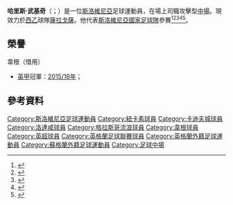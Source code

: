 {{noteTA
|G1=Football
|G2=uefa
}}
{{Infobox football biography
| name           = Haris Vučkić
| image          = Haris Vučkić.jpg
| image_size     =
| caption        = Vučkić playing for [[Cardiff_City_F.C.|Cardiff City]] in 2012
| fullname       =
| birth_date     = {{birth date and age|1992|8|21|df=yes}}<ref name="soccerbase">{{Soccerbase|52135|Haris Vuckic}}</ref><ref>{{Cite web|last=UEFA.com|title=Haris Vučkič - Slovenia - UEFA Nations League|url=https://www.uefa.com/uefanationsleague/teams/players/1905901--haris-vuckic/|access-date=2020-11-08|website=UEFA.com|language=en|archive-date=2021-01-16|archive-url=https://web.archive.org/web/20210116140153/https://www.uefa.com/uefanationsleague/teams/players/1905901--haris-vuckic/|dead-url=no}}</ref>
| birth_place    = [[斯洛維尼亞|斯洛維尼亞]][[盧布爾雅那|盧布爾雅那]]
| height         = 1.91 m<ref name="soccerbase"/>
| position       = 中場
| currentclub    = [[皇家薩拉戈薩|薩拉戈薩]]
| clubnumber     = 9
| youthyears1    =
| youthclubs1    = [[多姆扎勒足球俱樂部|當姆薩尼]]
| years1         = 2008–2009
| clubs1         = [[多姆扎勒足球俱樂部|當姆薩尼]]
| caps1          = 5
| goals1         = 0
| years2         = 2009–2017
| clubs2         = [[纽卡斯尔联足球俱乐部|紐卡素]]
| caps2          = 7
| goals2         = 0
| years3         = 2012
| clubs3         = → [[卡迪夫城足球俱乐部|卡迪夫城]] (loan)
| caps3          = 5
| goals3         = 1
| years4         = 2013–2014
| clubs4         = → [[罗瑟勒姆足球俱乐部|洛達咸]] (loan)
| caps4          = 22
| goals4         = 4
| years5         = 2015
| clubs5         = → [[流浪者足球俱乐部|格拉斯哥流浪]] (loan)
| caps5          = 15<!--League appearances and goals only-->
| goals5         = 8
| years6         = 2015–2016
| clubs6         = → [[威根竞技足球俱乐部|韋根]] (loan)
| caps6          = 15
| goals6         = 2
| years7         = 2016–2017
| clubs7         = → [[布拉德福德城足球俱乐部|巴拉福特]] (loan)
| caps7          = 10
| goals7         = 1
| years8         = 2017–2020
| clubs8         = [[特温特足球俱乐部|川迪]]
| caps8          = 44
| goals8         = 15
| years9         = 2020–
| clubs9         = [[皇家薩拉戈薩|薩拉戈薩]]
| caps9          = 14
| goals9         = 0
| nationalyears1 = 2007–2009
| nationalteam1  = 斯洛文尼亞U17
| nationalcaps1  = 12
| nationalgoals1 = 4
| nationalyears2 = 2009
| nationalteam2  = 斯洛文尼亞U19
| nationalcaps2  = 4
| nationalgoals2 = 0
| nationalyears3 = 2010–2014
| nationalteam3  = [[斯洛文尼亞21歲以下國家足球隊|斯洛文尼亞U21]]
| nationalcaps3  = 16
| nationalgoals3 = 4
| nationalyears4 = 2012–
| nationalteam4  = [[斯洛文尼亞國家足球隊|斯洛文尼亞]]
| nationalcaps4  = 13
| nationalgoals4 = 5
| club-update    = 2 April 2021
| nationalteam-update = 16:21, 30 March 2021 (UTC).
}}

'''哈里斯·武基奇'''（{{lang-sl|Haris Vučkić}}；{{bd|1992年|8月21日}}）是一位[[斯洛維尼亞|斯洛維尼亞]]足球運動員，在場上司職攻擊型[[中場|中場]]。現效力於[[西乙|西乙]]球隊[[皇家薩拉戈薩|薩拉戈薩]]。他代表[[斯洛維尼亞國家足球隊|斯洛維尼亞國家足球隊]]參賽<ref>{{cite news|title=Turkey 4–3 Slovenia|url=http://en.archive.uefa.com/competitions/under17/fixturesresults/round=15211/match=302081/index.html|publisher=UEFA|date=25 September 2008|accessdate=3 August 2011|archive-date=2012-07-07|archive-url=https://archive.today/20120707194530/http://en.archive.uefa.com/competitions/under17/fixturesresults/round=15211/match=302081/index.html|dead-url=yes}}</ref><ref>{{cite news|title=Slovenia 1–0 Russia|url=http://en.archive.uefa.com/competitions/under17/fixturesresults/round=15211/match=302108/index.html|publisher=UEFA|date=27 September 2008|accessdate=3 August 2011|archive-date=2012-07-12|archive-url=https://archive.today/20120712180402/http://en.archive.uefa.com/competitions/under17/fixturesresults/round=15211/match=302108/index.html|dead-url=yes}}</ref><ref>{{cite news|title=Malta 0–1 Slovenia|url=http://en.archive.uefa.com/competitions/under17/fixturesresults/round=15211/match=302134/index.html|publisher=UEFA|date=30 September 2008|accessdate=3 August 2011|archive-date=2012-07-13|archive-url=https://archive.today/20120713053753/http://en.archive.uefa.com/competitions/under17/fixturesresults/round=15211/match=302134/index.html|dead-url=yes}}</ref><ref>{{cite news|title=Ukraine 0–0 Slovenia|url=http://en.archive.uefa.com/competitions/under19/fixturesresults/round=15213/match=2001221/report=lu.html|publisher=UEFA|date=21 July 2009|accessdate=3 August 2011|archive-date=2012-07-16|archive-url=https://archive.today/20120716155426/http://en.archive.uefa.com/competitions/under19/fixturesresults/round=15213/match=2001221/report=lu.html|dead-url=yes}}</ref><ref>{{cite news|title=Slovenia 1–2 Switzerland|url=http://en.archive.uefa.com/competitions/under19/fixturesresults/round=15213/match=2001226/report=lu.html|publisher=UEFA|date=24 July 2009|accessdate=3 August 2011|archive-date=2012-07-11|archive-url=https://archive.today/20120711230535/http://en.archive.uefa.com/competitions/under19/fixturesresults/round=15213/match=2001226/report=lu.html|dead-url=yes}}</ref>。

==榮譽==
; 韋根（借用）
* [[英甲|英甲]]冠軍：[[2015年至2016年英格蘭足球甲級聯賽|2015/16年]]；

==參考資料==
{{Reflist}}

{{DEFAULTSORT:Vuckic, Haris}}
[[Category:斯洛維尼亞足球運動員|Category:斯洛維尼亞足球運動員]]
[[Category:紐卡素球員|Category:紐卡素球員]]
[[Category:卡迪夫城球員|Category:卡迪夫城球員]]
[[Category:洛達咸球員|Category:洛達咸球員]]
[[Category:格拉斯哥流浪球員|Category:格拉斯哥流浪球員]]
[[Category:韋根球員|Category:韋根球員]]
[[Category:英超球員|Category:英超球員]]
[[Category:英格蘭足球聯賽球員|Category:英格蘭足球聯賽球員]]
[[Category:英格蘭外籍足球運動員|Category:英格蘭外籍足球運動員]]
[[Category:蘇格蘭外籍足球運動員|Category:蘇格蘭外籍足球運動員]]
[[Category:足球中場|Category:足球中場]]